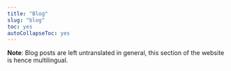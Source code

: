 ---
title: "Blog"
slug: "blog"
toc: yes
autoCollapseToc: yes
---

**Note**: Blog posts are left untranslated in general, this section of the website is hence multilingual.

<br>

